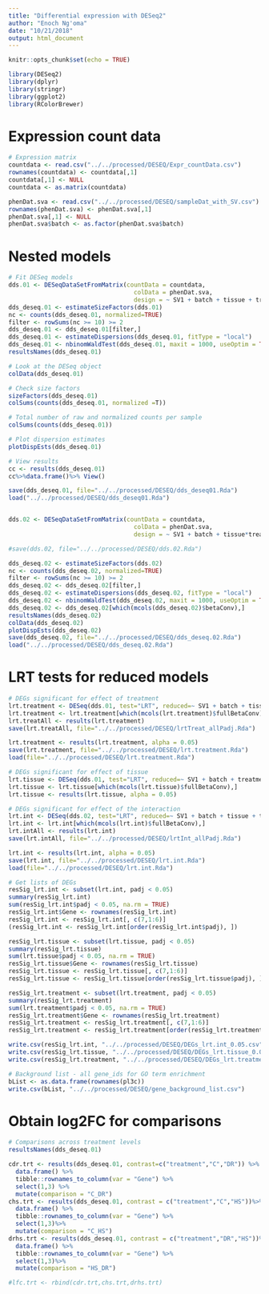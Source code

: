 ```yaml
---
title: "Differential expression with DESeq2"
author: "Enoch Ng'oma"
date: "10/21/2018"
output: html_document
---
```


```r
knitr::opts_chunk$set(echo = TRUE)

library(DESeq2)
library(dplyr)
library(stringr)
library(ggplot2)
library(RColorBrewer)
```

# Expression count data

```r
# Expression matrix
countdata <- read.csv("../../processed/DESEQ/Expr_countData.csv")
rownames(countdata) <- countdata[,1]
countdata[,1] <- NULL
countdata <- as.matrix(countdata)

phenDat.sva <- read.csv("../../processed/DESEQ/sampleDat_with_SV.csv")
rownames(phenDat.sva) <- phenDat.sva[,1]
phenDat.sva[,1] <- NULL
phenDat.sva$batch <- as.factor(phenDat.sva$batch)
```

# Nested models

```r
# Fit DESeq models
dds.01 <- DESeqDataSetFromMatrix(countData = countdata, 
                                   colData = phenDat.sva, 
                                   design = ~ SV1 + batch + tissue + treatment)
dds_deseq.01 <- estimateSizeFactors(dds.01)
nc <- counts(dds_deseq.01, normalized=TRUE)
filter <- rowSums(nc >= 10) >= 2
dds_deseq.01 <- dds_deseq.01[filter,]
dds_deseq.01 <- estimateDispersions(dds_deseq.01, fitType = "local")
dds_deseq.01 <- nbinomWaldTest(dds_deseq.01, maxit = 1000, useOptim = TRUE)
resultsNames(dds_deseq.01)

# Look at the DESeq object
colData(dds_deseq.01)

# Check size factors
sizeFactors(dds_deseq.01)
colSums(counts(dds_deseq.01, normalized =T))

# Total number of raw and normalized counts per sample
colSums(counts(dds_deseq.01))

# Plot dispersion estimates
plotDispEsts(dds_deseq.01)

# View results
cc <- results(dds_deseq.01)
cc%>%data.frame()%>% View()

save(dds_deseq.01, file="../../processed/DESEQ/dds_deseq01.Rda")
load("../../processed/DESEQ/dds_deseq01.Rda")


dds.02 <- DESeqDataSetFromMatrix(countData = countdata, 
                                   colData = phenDat.sva, 
                                   design = ~ SV1 + batch + tissue*treatment)

#save(dds.02, file="../../processed/DESEQ/dds.02.Rda")

dds_deseq.02 <- estimateSizeFactors(dds.02)
nc <- counts(dds_deseq.02, normalized=TRUE)
filter <- rowSums(nc >= 10) >= 2
dds_deseq.02 <- dds_deseq.02[filter,]
dds_deseq.02 <- estimateDispersions(dds_deseq.02, fitType = "local")
dds_deseq.02 <- nbinomWaldTest(dds_deseq.02, maxit = 1000, useOptim = TRUE)
dds_deseq.02 <- dds_deseq.02[which(mcols(dds_deseq.02)$betaConv),]
resultsNames(dds_deseq.02)
colData(dds_deseq.02)
plotDispEsts(dds_deseq.02)
save(dds_deseq.02, file="../../processed/DESEQ/dds_deseq.02.Rda")
load("../../processed/DESEQ/dds_deseq.02.Rda")
```

# LRT tests for reduced models

```r
# DEGs significant for effect of treatment 
lrt.treatment <- DESeq(dds.01, test="LRT", reduced=~ SV1 + batch + tissue)
lrt.treatment <- lrt.treatment[which(mcols(lrt.treatment)$fullBetaConv),]
lrt.treatAll <- results(lrt.treatment)
save(lrt.treatAll, file="../../processed/DESEQ/lrtTreat_allPadj.Rda")

lrt.treatment <- results(lrt.treatment, alpha = 0.05)
save(lrt.treatment, file="../../processed/DESEQ/lrt.treatment.Rda")
load(file="../../processed/DESEQ/lrt.treatment.Rda")

# DEGs significant for effect of tissue 
lrt.tissue <- DESeq(dds.01, test="LRT", reduced=~ SV1 + batch + treatment)
lrt.tissue <- lrt.tissue[which(mcols(lrt.tissue)$fullBetaConv),]
lrt.tissue <- results(lrt.tissue, alpha = 0.05)

# DEGs significant for effect of the interaction 
lrt.int <- DESeq(dds.02, test="LRT", reduced=~ SV1 + batch + tissue + treatment)
lrt.int <- lrt.int[which(mcols(lrt.int)$fullBetaConv),]
lrt.intAll <- results(lrt.int)
save(lrt.intAll, file="../../processed/DESEQ/lrtInt_allPadj.Rda")

lrt.int <- results(lrt.int, alpha = 0.05)
save(lrt.int, file="../../processed/DESEQ/lrt.int.Rda")
load(file="../../processed/DESEQ/lrt.int.Rda")

# Get lists of DEGs
resSig_lrt.int <- subset(lrt.int, padj < 0.05)
summary(resSig_lrt.int)
sum(resSig_lrt.int$padj < 0.05, na.rm = TRUE)
resSig_lrt.int$Gene <- rownames(resSig_lrt.int)
resSig_lrt.int <- resSig_lrt.int[, c(7,1:6)]
(resSig_lrt.int <- resSig_lrt.int[order(resSig_lrt.int$padj), ])

resSig_lrt.tissue <- subset(lrt.tissue, padj < 0.05)
summary(resSig_lrt.tissue)
sum(lrt.tissue$padj < 0.05, na.rm = TRUE)
resSig_lrt.tissue$Gene <- rownames(resSig_lrt.tissue)
resSig_lrt.tissue <- resSig_lrt.tissue[, c(7,1:6)]
resSig_lrt.tissue <- resSig_lrt.tissue[order(resSig_lrt.tissue$padj), ]

resSig_lrt.treatment <- subset(lrt.treatment, padj < 0.05)
summary(resSig_lrt.treatment)
sum(lrt.treatment$padj < 0.05, na.rm = TRUE)
resSig_lrt.treatment$Gene <- rownames(resSig_lrt.treatment)
resSig_lrt.treatment <- resSig_lrt.treatment[, c(7,1:6)]
resSig_lrt.treatment <- resSig_lrt.treatment[order(resSig_lrt.treatment$padj), ]

write.csv(resSig_lrt.int, "../../processed/DESEQ/DEGs_lrt.int_0.05.csv", row.names = FALSE)
write.csv(resSig_lrt.tissue, "../../processed/DESEQ/DEGs_lrt.tissue_0.05.csv", row.names = FALSE)
write.csv(resSig_lrt.treatment, "../../processed/DESEQ/DEGs_lrt.treatment_0.05.csv", row.names = FALSE)

# Background list - all gene_ids for GO term enrichment
bList <- as.data.frame(rownames(pl3c))
write.csv(bList, "../../processed/DESEQ/gene_background_list.csv")
```

# Obtain log2FC for comparisons

```r
# Comparisons across treatment levels
resultsNames(dds_deseq.01)

cdr.trt <- results(dds_deseq.01, contrast=c("treatment","C","DR")) %>%
  data.frame() %>%
  tibble::rownames_to_column(var = "Gene") %>%
  select(1,3) %>%
  mutate(comparison = "C_DR")
chs.trt <- results(dds_deseq.01, contrast = c("treatment","C","HS"))%>%
  data.frame() %>%
  tibble::rownames_to_column(var = "Gene") %>%
  select(1,3)%>%
  mutate(comparison = "C_HS")
drhs.trt <- results(dds_deseq.01, contrast = c("treatment","DR","HS"))%>%
  data.frame() %>%
  tibble::rownames_to_column(var = "Gene") %>%
  select(1,3)%>%
  mutate(comparison = "HS_DR")

#lfc.trt <- rbind(cdr.trt,chs.trt,drhs.trt)
```
